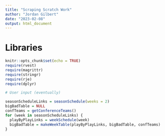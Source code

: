 ```yaml
---
title: "Scraping Scratch Work"
author: "Jordan Gilbert"
date: "2023-02-08"
output: html_document
---
```


# Libraries
```r
knitr::opts_chunk$set(echo = TRUE)
require(rvest)
require(magrittr)
require(stringr)
require(rje)
require(dplyr)
```


```r
# User input (eventually)

seasonScheduleLinks = seasonSchedule(weeks = 2)
bigBadTable = NULL
confTeams = getConferenceTeams()
for (week in seasonScheduleLinks) {
  playByPlayLinks = weekSchedule(week)
  bigBadTable = makeWeekTable(playByPlayLinks, bigBadTable, confTeams)
}
```

